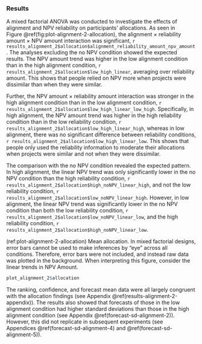 ### Results

A mixed factorial ANOVA was conducted to investigate the effects of alignment
and NPV reliability on participants’ allocations. As seen in
Figure \@ref(fig:plot-alignment-2-allocation), the alignment $\times$
reliability amount $\times$ NPV amount interaction was significant,
`r results_alignment_2$allocation$alignment_reliability_amount_npv_amount`. The
analyses excluding the no NPV condition showed the expected results. The NPV
amount trend was higher in the low alignment condition than in the high
alignment condition, `r results_alignment_2$allocation$low_high_linear`,
averaging over reliability amount. This shows that people relied on NPV more
when projects were dissimilar than when they were similar.

Further, the NPV amount $\times$ reliability amount interaction was
stronger in the high alignment condition than in the low alignment condition,
`r results_alignment_2$allocation$low_high_linear_low_high`. Specifically, in
high alignment, the NPV amount trend was higher in the high reliability
condition than in the low reliability condition,
`r results_alignment_2$allocation$low_high_linear_high`, whereas in low
alignment, there was no significant difference between reliability conditions,
`r results_alignment_2$allocation$low_high_linear_low`. This shows that people
only used the reliability information to moderate their allocations when
projects were similar and not when they were dissimilar.

The comparison with the no NPV condition revealed the expected pattern. In high
alignment, the linear NPV trend was only significantly lower in the no NPV
condition than the high reliability condition,
`r results_alignment_2$allocation$high_noNPV_linear_high`, and not the low
reliability condition, `r results_alignment_2$allocation$low_noNPV_linear_high`.
However, in low alignment, the linear NPV trend was significantly lower in the
no NPV condition than both the low reliability condition,
`r results_alignment_2$allocation$low_noNPV_linear_low`, and the high
reliability condition, `r results_alignment_2$allocation$high_noNPV_linear_low`.

(ref:plot-alignment-2-allocation) Mean allocation. In mixed factorial designs, error bars cannot be used to make inferences by "eye" across all conditions. Therefore, error bars were not included, and instead raw data was plotted in the background. When interpreting this figure, consider the linear trends in NPV Amount.

```r
plot_alignment_2$allocation
```

The ranking, confidence, and forecast mean data were all largely congruent with
the allocation findings (see Appendix \@ref(results-alignment-2-appendix)). The
results also showed that forecasts of those in the low alignment condition had
higher standard deviations than those in the high alignment condition (see
Appendix \@ref(forecast-sd-alignment-2)). However, this did not replicate in
subsequent experiments (see Appendices \@ref(forecast-sd-alignment-4)
and \@ref(forecast-sd-alignment-5)).

